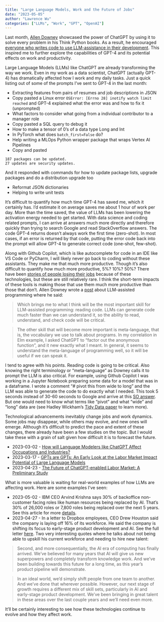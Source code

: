 ```yaml
---
title: "Large Language Models, Work and the Future of Jobs"
date: "2023-05-05"
author: "Lawrence Wu"
categories: ["LLMs", "Work", "GPT", "OpenAI"]
---
```


Last month, [Allen Downey](https://twitter.com/AllenDowney) showcased the power of ChatGPT by using it to solve every problem in his Think Python books. As a result, he encouraged [everyone who writes code to use LLM-assistance in their development](https://twitter.com/AllenDowney/status/1642292405201190915). This inspired me to further explore the capabilities of GPT-4 and its potential effects on work and productivity.

Large Language Models (LLMs) like ChatGPT are already transforming the way we work. Even in my work as a data scientist, ChatGPT (actually GPT-4) has dramatically affected how I work and my daily tasks. Just a quick listing out of some of the prompts I’ve sent to GPT-4 in the last month:

- Extracting features from pairs of resumes and job descriptions in JSON
- Copy pasted a Linux error `OSError: [Errno 28] inotify watch limit reached` and GPT-4 explained what the error was and how to fix it (unprompted)
- What factors to consider what going from a individual contributor to a manager role 
- Copy pasted a SQL query to debug it
- How to make a tensor of 0’s of a data type Long and Int
- In PyTorch what does `batch_first=False` do?
- Help writing a MLOps Python wrapper package that wraps Vertex AI Pipelines
- Copy and pasted 
```
187 packages can be updated.
27 updates are security updates.
```
And it responded with commands for how to update package lists, upgrade packages and do a distribution upgrade too

- Reformat JSON dictionaries
- Helping to write unit tests

It’s difficult to quantify how much time GPT-4 has saved me, which it certainly has. I’d estimate it on average saves me about 1 hour of work per day. More than the time saved, the value of LLMs has been lowering the activation energy needed to get started. With data science and coding related prompts, I can arrive at answers much more directly and therefore quickly than trying to search Google and read StackOverflow answers. The code GPT-4 returns doesn’t always work the first time (zero-shot). In most cases, if an error is returned by that code, putting the error code back into the prompt will allow GPT-4 to generate correct code (one-shot, few-shot).

Along with Github Copilot, which is like autocomplete for code in an IDE like VS Code or PyCharm, I will likely never go back to coding without these assistants. They make me that much more productive. Though it’s also difficult to quantify how much more productive, 5%? 10%? 50%? There have been [stories of people losing their jobs](https://twitter.com/gregisenberg/status/1648677152005451777?s=46&t=Ze-VKnGNxPI5bjU_St2Wbg) because of these technologies, but these are still relatively rare. I think the short-term impacts of these tools is making those that use them much more productive than those that don’t. Allen Downey wrote a [post](https://www.allendowney.com/blog/2023/04/02/llm-assisted-programming/) about LLM-assisted programming where he said:

> Which brings me to what I think will be the most important skill for LLM-assisted programming: reading code. LLMs can generate code much faster than we can understand it, so the ability to read, understand, and check code will be critical.

> The other skill that will become more important is meta-language, that is, the vocabulary we use to talk about programs. In my correlation in Elm example, I asked ChatGPT to “factor out the anonymous function”, and it new exactly what I meant. In general, it seems to understand the meta-language of programming well, so it will be useful if we can speak it.

I tend to agree with his points. Reading code is going to be critical. Also knowing the right terminology or “meta-language” as Downey calls it to prompt the LLM is also critical. For example, using Github Copilot I was working in a Jupyter Notebook preparing some data for a model that was in a dataframe. I wrote a comment “# pivot this from wide to long” and the LLM was able to generate the code to do exactly what I needed. This took 5 seconds instead of 30-60 seconds to Google and arrive at this [SO answer](https://stackoverflow.com/questions/36537945/reshape-wide-to-long-in-pandas). But one would need to know what terms like “pivot” and what “wide” and “long” data are (see Hadley Wickham’s [Tidy Data paper](https://vita.had.co.nz/papers/tidy-data.pdf) to learn more). 

Technological advancements inevitably change jobs and work dynamics. Some jobs may disappear, while others may evolve, and new ones will emerge. Although it's difficult to predict the pace and extent of these changes, there already have been a few studies on the topic. But I would take these with a grain of salt given how difficult it is to forecast the future.

- 2023-03-02 - [How will Language Modelers like ChatGPT Affect Occupations and Industries?](https://arxiv.org/abs/2303.01157)
- 2023-03-17 - [GPTs are GPTs: An Early Look at the Labor Market Impact Potential of Large Language Models](https://arxiv.org/abs/2303.10130)
- 2023-04-23 - [The Future of ChatGPT-enabled Labor Market: A Preliminary Study](https://arxiv.org/pdf/2304.09823.pdf#:~:text=In%20a%20recent%20paper%20published,impacted%20by%20more%20than%2050%25)

What is more valuable is waiting for real-world examples of how LLMs are affecting work. Here are some examples I’ve seen:

- 2023-05-02 - IBM CEO Arvind Krishna says 30% of backoffice non-customer facing roles like human resources being replaced by AI. That's 30% of 26,000 roles or 7,800 roles being replaced over the next 5 years. See this article for more [details](https://arstechnica.com/information-technology/2023/05/ibm-pauses-hiring-around-7800-roles-that-could-be-replaced-by-ai/).
- 2023-04-27 - In a letter to Dropbox employees, CEO Drew Houston said the company is laying off 16% of its workforce. He said the company is shifting its focus to early-stage product development and AI. See the full letter [here](https://blog.dropbox.com/topics/company/a-message-from-drew). Two very interesting quotes where he talks about not being able to upskill his current workforce and needing to hire new talent:
 
> Second, and more consequentially, the AI era of computing has finally arrived. We’ve believed for many years that AI will give us new superpowers and completely transform knowledge work. And we’ve been building towards this future for a long time, as this year’s product pipeline will demonstrate.

> In an ideal world, we’d simply shift people from one team to another. And we’ve done that wherever possible. However, our next stage of growth requires a different mix of skill sets, particularly in AI and early-stage product development. We’ve been bringing in great talent in these areas over the last couple years and we'll need even more.

It'll be certainly interesting to see how these technologies continue to evolve and how they affect work.